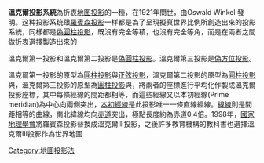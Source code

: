 '''溫克爾投影系統'''為折衷[[地图投影|地图投影]]的一種，在1921年問世，由Oswald Winkel 發明。这种投影系统跟[[羅賓森投影|羅賓森投影]]一样都是為了呈現擬真世界比例所創造出來的投影系統，同樣都是[[偽圓柱投影|偽圓柱投影]]，既沒有完全等積，也沒有完全等角，而是在兩者之間做折衷選擇製造出來的

溫克爾第一投影和溫克爾第二投影是[[偽圓柱投影|偽圓柱投影]]。溫克爾第三投影是[[偽方位投影|偽方位投影]]。
 
溫克爾第一投影的原型為[[圓柱投影|圓柱投影]]與[[正弦投影|正弦投影]]，溫克爾第二投影的原型為[[圓柱投影|圓柱投影]]與{{tsl|en|Mollweide projection|摩爾魏德投影}}，溫克爾第三投影的原型為[[圓柱投影|圓柱投影]]與{{tsl|en|Aitoff projection|艾托夫投影}}，將兩者的座標進行平均化作製成溫克爾投影座標，其中每條經線的間距都相等，而這些經線又以本初經線(Prime meridian)為中心向兩側突出，[[本初經線|本初經線]]是此投影唯一一條直線經線。[[緯線|緯線]]則是間距相等的曲線，南北緯線均向[[赤道|赤道]]突出，極點長度約為赤道0.4倍。1998年，[[國家地理學會|國家地理學會]]將羅賓森投影替換成溫克爾III投影，之後許多教育機構的教科書也選擇溫克爾III投影作為世界地圖
{{地理学小作品}}
[[Category:地圖投影法|Category:地圖投影法]]